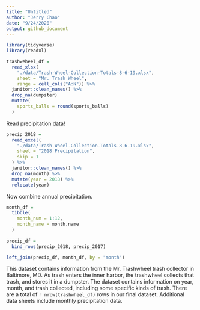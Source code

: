 ```yaml
---
title: "Untitled"
author: "Jerry Chao"
date: "9/24/2020"
output: github_document
---
```


```r
library(tidyverse)
library(readxl)
```

```r
trashweheel_df = 
  read_xlsx(
    "./data/Trash-Wheel-Collection-Totals-8-6-19.xlsx",
    sheet = "Mr. Trash Wheel",
    range = cell_cols("A:N")) %>%
  janitor::clean_names() %>%
  drop_na(dumpster)
  mutate(
    sports_balls = round(sports_balls)
  )
```

Read precipitation data!

```r
precip_2018 =
  read_excel(
    "./data/Trash-Wheel-Collection-Totals-8-6-19.xlsx",
    sheet = "2018 Precipitation",
    skip = 1
  ) %>%
  janitor::clean_names() %>%
  drop_na(month) %>%
  mutate(year = 2018) %>%
  relocate(year)
```

Now combine annual precipitation.

```r
month_df = 
  tibble(
    month_num = 1:12,
    month_name = month.name
  )
  
precip_df = 
  bind_rows(precip_2018, precip_2017)

left_join(precip_df, month_df, by = "month")
```

This dataset contains information from the Mr. Trashwheel trash collector in Baltimore, MD.  As trash enters the inner harbor, the trashwheel collects that trash, and stores it in a dumpster.  The dataset contains information on year, month, and trash collected, including some specific kinds of trash.  There are a total of `r nrow(trashwheel_df)` rows in our final dataset.  Additional data sheets include monthly precipitation data.  

```r

```

